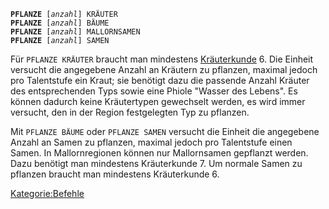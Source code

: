 <tt>'''PFLANZE''' [''anzahl''] KRÄUTER<br/>
'''PFLANZE''' [''anzahl''] BÄUME<br/>
'''PFLANZE''' [''anzahl''] MALLORNSAMEN<br/>
'''PFLANZE''' [''anzahl''] SAMEN</tt>

Für <tt>PFLANZE KRÄUTER</tt> braucht man mindestens [[Liste der Talente|Kräuterkunde]] 6. Die Einheit versucht die angegebene Anzahl an Kräutern zu pflanzen, maximal jedoch pro Talentstufe ein Kraut; sie benötigt dazu die passende Anzahl Kräuter des entsprechenden Typs sowie eine Phiole "Wasser des Lebens". Es können dadurch keine Kräutertypen gewechselt werden, es wird immer versucht, den in der Region festgelegten Typ zu pflanzen.

Mit <tt>PFLANZE BÄUME</tt> oder <tt>PFLANZE SAMEN</tt> versucht die Einheit die angegebene Anzahl an Samen zu pflanzen, maximal jedoch pro Talentstufe einen Samen. In Mallornregionen können nur Mallornsamen gepflanzt werden. Dazu benötigt man mindestens Kräuterkunde 7. Um normale Samen zu pflanzen braucht man mindestens Kräuterkunde 6.

[[Kategorie:Befehle]]